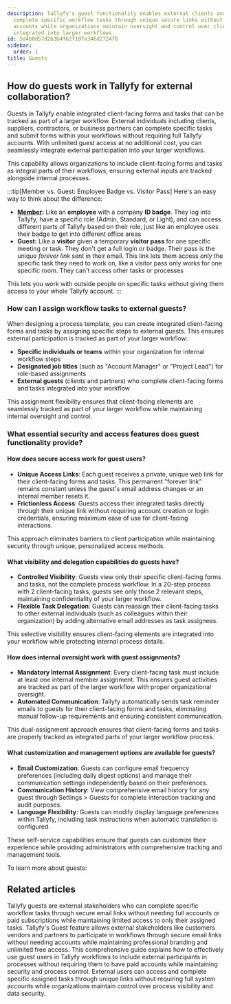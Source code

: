 ```yaml
---
description: Tallyfy's guest functionality enables external clients and partners to
  complete specific workflow tasks through unique secure links without requiring full
  accounts while organizations maintain oversight and control over client-facing forms
  integrated into larger workflows.
id: 5d4b0d57d2b3b4f62f107a346d272478
sidebar:
  order: 1
title: Guests
---
```


## How do guests work in Tallyfy for external collaboration?

Guests in Tallyfy enable integrated client-facing forms and tasks that can be tracked as part of a larger workflow. External individuals including clients, suppliers, contractors, or business partners can complete specific tasks and submit forms within your workflows without requiring full Tallyfy accounts. With unlimited guest access at no additional cost, you can seamlessly integrate external participation into your larger workflows.

This capability allows organizations to include client-facing forms and tasks as integral parts of their workflows, ensuring external inputs are tracked alongside internal processes.

:::tip[Member vs. Guest: Employee Badge vs. Visitor Pass]
Here's an easy way to think about the difference:

- **[Member](/products/pro/documenting/members/):** Like an **employee** with a company **ID badge**. They log into Tallyfy, have a specific role (Admin, Standard, or Light), and can access different parts of Tallyfy based on their role, just like an employee uses their badge to get into different office areas
- **Guest:** Like a **visitor** given a temporary **visitor pass** for one specific meeting or task. They don't get a full login or badge. Their pass is the unique *forever link* sent in their email. This link lets them access *only* the specific task they need to work on, like a visitor pass only works for one specific room. They can't access other tasks or processes

This lets you work with outside people on specific tasks without giving them access to your whole Tallyfy account.
:::

### How can I assign workflow tasks to external guests?

When designing a process template, you can create integrated client-facing forms and tasks by assigning specific steps to external guests. This ensures external participation is tracked as part of your larger workflow:

- **Specific individuals or teams** within your organization for internal workflow steps
- **Designated job titles** (such as "Account Manager" or "Project Lead") for role-based assignments
- **External guests** (clients and partners) who complete client-facing forms and tasks integrated into your workflow

This assignment flexibility ensures that client-facing elements are seamlessly tracked as part of your larger workflow while maintaining internal oversight and control.

### What essential security and access features does guest functionality provide?

#### How does secure access work for guest users?
*   **Unique Access Links**: Each guest receives a private, unique web link for their client-facing forms and tasks. This permanent "forever link" remains constant unless the guest's email address changes or an internal member resets it.
*   **Frictionless Access**: Guests access their integrated tasks directly through their unique link without requiring account creation or login credentials, ensuring maximum ease of use for client-facing interactions.

This approach eliminates barriers to client participation while maintaining security through unique, personalized access methods.

#### What visibility and delegation capabilities do guests have?
*   **Controlled Visibility**: Guests view only their specific client-facing forms and tasks, not the complete process workflow. In a 20-step process with 2 client-facing tasks, guests see only those 2 relevant steps, maintaining confidentiality of your larger workflow.
*   **Flexible Task Delegation**: Guests can reassign their client-facing tasks to other external individuals (such as colleagues within their organization) by adding alternative email addresses as task assignees.

This selective visibility ensures client-facing elements are integrated into your workflow while protecting internal process details.

#### How does internal oversight work with guest assignments?
*   **Mandatory Internal Assignment**: Every client-facing task must include at least one internal member assignment. This ensures guest activities are tracked as part of the larger workflow with proper organizational oversight.
*   **Automated Communication**: Tallyfy automatically sends task reminder emails to guests for their client-facing forms and tasks, eliminating manual follow-up requirements and ensuring consistent communication.

This dual-assignment approach ensures that client-facing forms and tasks are properly tracked as integrated parts of your larger workflow process.

#### What customization and management options are available for guests?
*   **Email Customization**: Guests can configure email frequency preferences (including daily digest options) and manage their communication settings independently based on their preferences.
*   **Communication History**: View comprehensive email history for any guest through Settings > Guests for complete interaction tracking and audit purposes.
*   **Language Flexibility**: Guests can modify display language preferences within Tallyfy, including task instructions when automatic translation is configured.

These self-service capabilities ensure that guests can customize their experience while providing administrators with comprehensive tracking and management tools.

To learn more about guests:



<PageTree />


## Related articles
<CardGrid>
<LinkTitleCard header="<b>Guests > What is a guest</b>" href="/products/pro/documenting/guests/what-is-a-guest/" > Tallyfy guests are external stakeholders who can complete specific workflow tasks through secure email links without needing full accounts or paid subscriptions while maintaining limited access to only their assigned tasks. </LinkTitleCard>
<LinkTitleCard header="<b>Features > Customer facing</b>" href="/products/pro/tutorials/features/customer-facing/" > Tallyfy's Guest feature allows external stakeholders like customers vendors and partners to participate in workflows through secure email links without needing accounts while maintaining professional branding and unlimited free access. </LinkTitleCard>
<LinkTitleCard header="<b>Guests > Complete guide to guest user management</b>" href="/products/pro/documenting/guests/guest-user-guide/" > This comprehensive guide explains how to effectively use guest users in Tallyfy workflows to include external participants in processes without requiring them to have paid accounts while maintaining security and process control. </LinkTitleCard>
<LinkTitleCard header="<b>Code Samples > Managing guests</b>" href="/products/pro/integrations/open-api/code-samples/guests/" > External users can access and complete specific assigned tasks through unique links without requiring full system accounts while organizations maintain control over process visibility and data security. </LinkTitleCard>
</CardGrid>